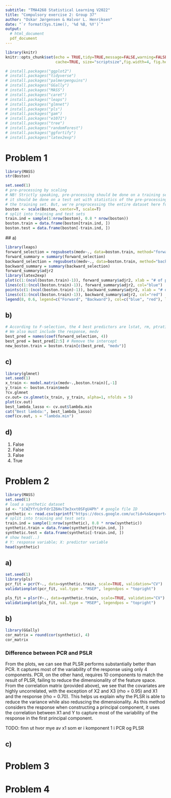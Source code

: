 ```yaml
---
subtitle: "TMA4268 Statistical Learning V2022"
title: "Compulsory exercise 2: Group 37"
author: "Oskar Jørgensen & Halvor L. Henriksen"
date: "`r format(Sys.time(), '%d %B, %Y')`"
output: 
  # html_document
  pdf_document
---
```

  
```r
library(knitr)
knitr::opts_chunk$set(echo = TRUE,tidy=TRUE,message=FALSE,warning=FALSE,strip.white=TRUE,prompt=FALSE,
                      cache=TRUE, size="scriptsize",fig.width=4, fig.height=3,fig.align = "center")
```

```r
# install.packages("ggplot2")
# install.packages("tidyverse")
# install.packages("palmerpenguins")
# install.packages("GGally")
# install.packages("MASS")
# install.packages("caret")
# install.packages("leaps")
# install.packages("glmnet")
# install.packages("pls")
# install.packages("gam")
# install.packages("e1071")
# install.packages("tree")
# install.packages("randomForest")
# install.packages("ggfortify")
# install.packages("latex2exp")
```

<!--  Etc (load all packages needed). -->


# Problem 1

```r
library(MASS)
str(Boston)
```

```r
set.seed(1) 
# pre-processing by scaling
# NB! Strictly speaking, pre-processing should be done on a training set only and 
# it should be done on a test set with statistics of the pre-processing from 
# the training set. But, we're preprocessing the entire dataset here for convenience.
boston <- scale(Boston, center=T, scale=T)
# split into training and test sets
train.ind = sample(1:nrow(boston), 0.8 * nrow(boston)) 
boston.train = data.frame(boston[train.ind, ])
boston.test = data.frame(boston[-train.ind, ])
```

 ## a)
 
```r
library(leaps)
forward_selection = regsubsets(medv~., data=boston.train, method="forward", nvmax = ncol(boston.train) - 1)
forward_summary = summary(forward_selection)
backward_selection = regsubsets(medv~., data=boston.train, method="backward", nvmax = ncol(boston.train) - 1)
backward_summary = summary(backward_selection)
forward_summary$adjr2
library(latex2exp)
plot(c(1:(ncol(boston.train)-1)), forward_summary$adjr2, xlab = "# of predictors", ylab = TeX(r'($R^2$)'), col="blue", main = "RSS, Forward Selection")
lines(c(1:(ncol(boston.train)-1)), forward_summary$adjr2, col="blue")
points(c(1:(ncol(boston.train)-1)), backward_summary$adjr2, xlab = "# of predictors", ylab = TeX(r'($R^2$)'), col="red", main = "RSS, Backward Selection")
lines(c(1:(ncol(boston.train)-1)), backward_summary$adjr2, col="red")
legend(8, 0.6, legend=c("Forward", "Backward"), col=c("blue", "red"), lty=c(1,1), cex=0.8)
```

## b)
```r
# According to F-selection, the 4 best predictors are lstat, rm, ptratio and dis
# We also must include the response, medv
best_pred = names(coef(forward_selection, 4))
best_pred = best_pred[2:5] # Remove the intercept
new_boston.train = boston.train[c(best_pred, "medv")]
```


## c)
```r
library(glmnet)
set.seed(1)
x_train <- model.matrix(medv~.,boston.train)[,-1]
y_train <- boston.train$medv
?cv.glmnet
cv.out= cv.glmnet(x_train, y_train, alpha=1, nfolds = 5)
plot(cv.out)
best_lambda_lasso <- cv.out$lambda.min
cat("Best lambda:", best_lambda_lasso)
coef(cv.out, s = "lambda.min")
```

## d)

1. False
2. False
3. False
4. True

# Problem 2

```r
library(MASS)
set.seed(1)
# load a synthetic dataset
id <- "1CWZYfrLOrFdrIZ6Hv73e3xxt0SFgU4Ph" # google file ID
synthetic <- read.csv(sprintf("https://docs.google.com/uc?id=%s&export=download", id))
# split into training and test sets
train.ind = sample(1:nrow(synthetic), 0.8 * nrow(synthetic)) 
synthetic.train = data.frame(synthetic[train.ind, ])
synthetic.test = data.frame(synthetic[-train.ind, ])
# show head(..)
# Y: response variable; X: predictor variable
head(synthetic)
```

## a)

```r
set.seed(1)
library(pls)
pcr_fit = pcr(Y~., data=synthetic.train, scale=TRUE, validation="CV")
validationplot(pcr_fit, val.type = "MSEP", legendpos = "topright")

pls_fit = plsr(Y~., data=synthetic.train, scale=TRUE, validation="CV")
validationplot(pls_fit, val.type = "MSEP", legendpos = "topright")
```

## b) 
```r
library(GGally)
cor_matrix = round(cor(synthetic), 4)
cor_matrix
```
### Difference between PCR and PSLR
From the plots, we can see that PLSR performs substantially better than PCR. It captures most of the variability of the response using only 4 components. PCR, on the other hand, requires 10 components to match the result of PLSR, failing to reduce the dimensionality of the feature space. From the correlation matrix (provided above), we see that the covariates are highly uncorrelated, with the exception of X2 and X3 (rho = 0.95) and X1 and the response (rho = 0.70). This helps us explain why the PLSR is able to reduce the variance while also reduscing the dimensionality. As this method considers the response when constructing a principal component, it uses the correlation between X1 and Y to capture most of the variability of the response in the first principal component.

TODO: finn ut hvor mye av x1 som er i komponent 1 i PCR og PLSR

## c)


# Problem 3

# Problem 4